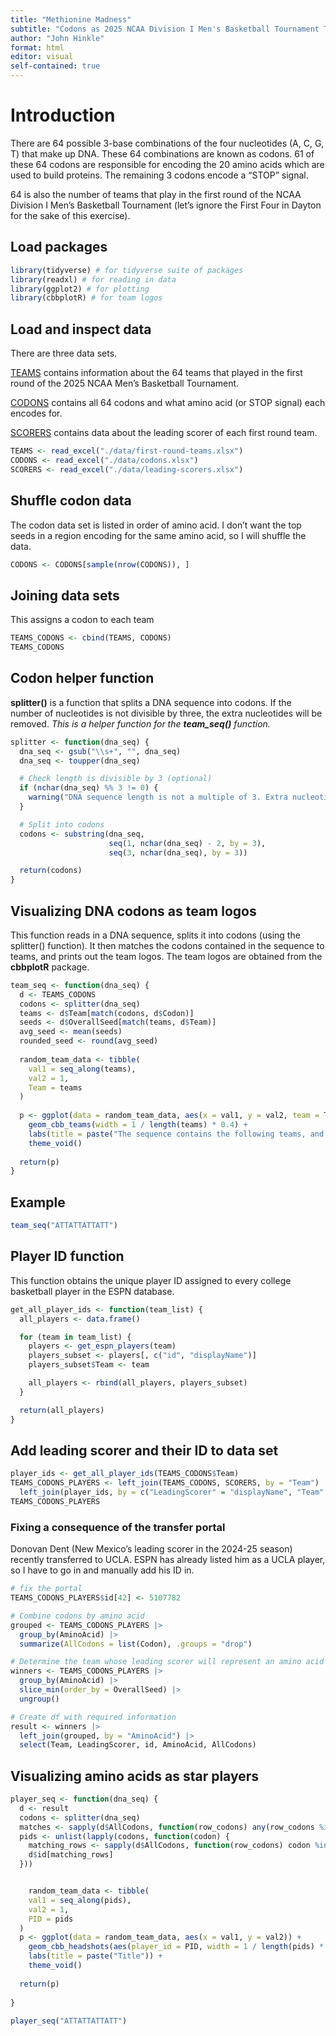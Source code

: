 ```yaml
---
title: "Methionine Madness"
subtitle: "Codons as 2025 NCAA Division I Men's Basketball Tournament Teams"
author: "John Hinkle"
format: html
editor: visual
self-contained: true
---
```


# Introduction

There are 64 possible 3-base combinations of the four nucleotides (A, C, G, T) that make up DNA. These 64 combinations are known as codons. 61 of these 64 codons are responsible for encoding the 20 amino acids which are used to build proteins. The remaining 3 codons encode a "STOP" signal.

64 is also the number of teams that play in the first round of the NCAA Division I Men's Basketball Tournament (let's ignore the First Four in Dayton for the sake of this exercise).

## Load packages

```r
library(tidyverse) # for tidyverse suite of packages
library(readxl) # for reading in data
library(ggplot2) # for plotting
library(cbbplotR) # for team logos
```

## Load and inspect data

There are three data sets.

[TEAMS]{.underline} contains information about the 64 teams that played in the first round of the 2025 NCAA Men's Basketball Tournament.

[CODONS]{.underline} contains all 64 codons and what amino acid (or STOP signal) each encodes for.

[SCORERS]{.underline} contains data about the leading scorer of each first round team.

```r
TEAMS <- read_excel("./data/first-round-teams.xlsx")
CODONS <- read_excel("./data/codons.xlsx")
SCORERS <- read_excel("./data/leading-scorers.xlsx")
```

## Shuffle codon data

The codon data set is listed in order of amino acid. I don't want the top seeds in a region encoding for the same amino acid, so I will shuffle the data.

```r
CODONS <- CODONS[sample(nrow(CODONS)), ]
```

## Joining data sets

This assigns a codon to each team

```r
TEAMS_CODONS <- cbind(TEAMS, CODONS)
TEAMS_CODONS
```

## Codon helper function

**splitter()** is a function that splits a DNA sequence into codons. If the number of nucleotides is not divisible by three, the extra nucleotides will be removed. *This is a helper function for the **team_seq()** function.*

```r
splitter <- function(dna_seq) {
  dna_seq <- gsub("\\s+", "", dna_seq)
  dna_seq <- toupper(dna_seq)

  # Check length is divisible by 3 (optional)
  if (nchar(dna_seq) %% 3 != 0) {
    warning("DNA sequence length is not a multiple of 3. Extra nucleotides will be removed!")
  }

  # Split into codons
  codons <- substring(dna_seq,
                      seq(1, nchar(dna_seq) - 2, by = 3), 
                      seq(3, nchar(dna_seq), by = 3))

  return(codons)
}
```

## Visualizing DNA codons as team logos

This function reads in a DNA sequence, splits it into codons (using the splitter() function). It then matches the codons contained in the sequence to teams, and prints out the team logos. The team logos are obtained from the **cbbplotR** package.

```r
team_seq <- function(dna_seq) {
  d <- TEAMS_CODONS
  codons <- splitter(dna_seq)
  teams <- d$Team[match(codons, d$Codon)]
  seeds <- d$OverallSeed[match(teams, d$Team)]
  avg_seed <- mean(seeds)
  rounded_seed <- round(avg_seed)
  
  random_team_data <- tibble(
    val1 = seq_along(teams),
    val2 = 1,
    Team = teams
  )
  
  p <- ggplot(data = random_team_data, aes(x = val1, y = val2, team = Team)) +
    geom_cbb_teams(width = 1 / length(teams) * 0.4) +
    labs(title = paste("The sequence contains the following teams, and the average overall seed is", rounded_seed)) +
    theme_void()
  
  return(p)
}
```

## Example

```r
team_seq("ATTATTATTATT")
```

## Player ID function

This function obtains the unique player ID assigned to every college basketball player in the ESPN database.

```r
get_all_player_ids <- function(team_list) {
  all_players <- data.frame()

  for (team in team_list) {
    players <- get_espn_players(team)
    players_subset <- players[, c("id", "displayName")]
    players_subset$Team <- team

    all_players <- rbind(all_players, players_subset)
  }

  return(all_players)
}
```

## Add leading scorer and their ID to data set

```r
player_ids <- get_all_player_ids(TEAMS_CODONS$Team)
TEAMS_CODONS_PLAYERS <- left_join(TEAMS_CODONS, SCORERS, by = "Team") |> 
  left_join(player_ids, by = c("LeadingScorer" = "displayName", "Team" = "Team"))
TEAMS_CODONS_PLAYERS
```

### Fixing a consequence of the transfer portal

Donovan Dent (New Mexico's leading scorer in the 2024-25 season) recently transferred to UCLA. ESPN has already listed him as a UCLA player, so I have to go in and manually add his ID in.

```r
# fix the portal
TEAMS_CODONS_PLAYERS$id[42] <- 5107782
```

```r
# Combine codons by amino acid
grouped <- TEAMS_CODONS_PLAYERS |>
  group_by(AminoAcid) |>
  summarize(AllCodons = list(Codon), .groups = "drop")

# Determine the team whose leading scorer will represent an amino acid
winners <- TEAMS_CODONS_PLAYERS |>
  group_by(AminoAcid) |>
  slice_min(order_by = OverallSeed) |>
  ungroup()

# Create df with required information
result <- winners |>
  left_join(grouped, by = "AminoAcid") |>
  select(Team, LeadingScorer, id, AminoAcid, AllCodons)
```

## Visualizing amino acids as star players

```r
player_seq <- function(dna_seq) {
  d <- result
  codons <- splitter(dna_seq)
  matches <- sapply(d$AllCodons, function(row_codons) any(row_codons %in% codons))
  pids <- unlist(lapply(codons, function(codon) {
    matching_rows <- sapply(d$AllCodons, function(row_codons) codon %in% row_codons)
    d$id[matching_rows]
  }))


    random_team_data <- tibble(
    val1 = seq_along(pids),
    val2 = 1,
    PID = pids
  ) 
  p <- ggplot(data = random_team_data, aes(x = val1, y = val2)) +
    geom_cbb_headshots(aes(player_id = PID, width = 1 / length(pids) * 0.4)) +
    labs(title = paste("Title")) +
    theme_void()
  
  return(p)
  
}
  
player_seq("ATTATTATTATT")
```
